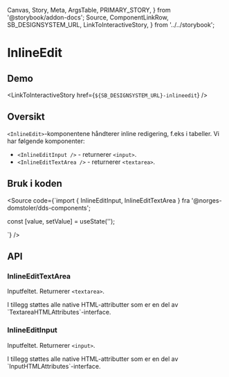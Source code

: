   Canvas,
  Story,
  Meta,
  ArgsTable,
  PRIMARY_STORY,
} from '@storybook/addon-docs';
  Source,
  ComponentLinkRow,
  SB_DESIGNSYSTEM_URL,
  LinkToInteractiveStory,
} from '../../storybook';

<Meta title="Design system/InlineEdit/API" component={InlineEditInput} />

# InlineEdit

<ComponentLinkRow
  docsHref="https://design.domstol.no/987b33f71/p/767867-inlineedit"
  githubHref="https://github.com/domstolene/designsystem/tree/master/components/src/components/InlineEdit"
  figmaHref="https://www.figma.com/file/ewqSDmkgqDQ5PyOsRp4V5b/DDS-Komponenter?node-id=9005%3A150044"
/>

## Demo

<Canvas>
  <Story id="design-system-inlineedit-inlineeditinput--default" />
</Canvas>

<Canvas>
  <Story id="design-system-inlineedit-inlineedittextarea--default" />
</Canvas>

<LinkToInteractiveStory href={`${SB_DESIGNSYSTEM_URL}-inlineedit`} />

## Oversikt

`<InlineEdit>`-komponentene håndterer inline redigering, f.eks i tabeller. Vi har følgende komponenter:

- `<InlineEditInput />` - returnerer `<input>`.
- `<InlineEditTextArea />` - returnerer `<textarea>`.

## Bruk i koden

<Source code={`import { InlineEditInput, InlineEditTextArea } fra '@norges-domstoler/dds-components';

const [value, setValue] = useState('');

<InlineEditInput value={value} onSetValue={setValue} />
<InlineEditTextArea value={value} onSetValue={setValue} />

`} />

## API

### InlineEditTextArea

Inputfeltet. Returnerer `<textarea>`.

<ArgsTable of={InlineEditTextArea} />
I tillegg støttes alle native HTML-attributter som er en del av `TextareaHTMLAttributes<HTMLTextAreaElement>`-interface.

### InlineEditInput

Inputfeltet. Returnerer `<input>`.

<ArgsTable of={InlineEditInput} />
I tillegg støttes alle native HTML-attributter som er en del av `InputHTMLAttributes<HTMLInputElement>`-interface.
